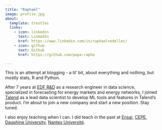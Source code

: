 ```yaml
---
title: "Raphaël"
image: profile.jpg
about:
  template: trestles
  links:
    - icon: linkedin
      text: LinkedIn
      href: https://www.linkedin.com/in/raphaelnedellec/
    - icon: github
      text: Github
      href: https://github.com/papa-rapha

---
```


This is an attempt at blogging - a lil' bit, about everything and nothing, but mostly stats, R and Python. 

After 7 years at [EDF R&D](https://www.edf.fr/en/the-edf-group/inventing-the-future-of-energy/r-d-global-expertise) as a research engineer in data science, specialized in forecasting for energy markets and energy networks, I joined [Talend](https://www.talend.com/) as a lead data scientist to develop ML tools and features in Talend's product. I'm about to join a new company and start a new position. Stay tuned.

I also enjoy teaching when I can. I did teach in the past at [Ensai](https://ensai.fr/en/), [CEPE](https://www.lecepe.fr/), [Dauphine University](https://dauphine.psl.eu/en/training/masters-degrees/quantitative-economics/m2-digital-economics), [Nantes Université](https://iae.univ-nantes.fr/nos-formations/offre-de-formation/master-econometrie-statistiques).


